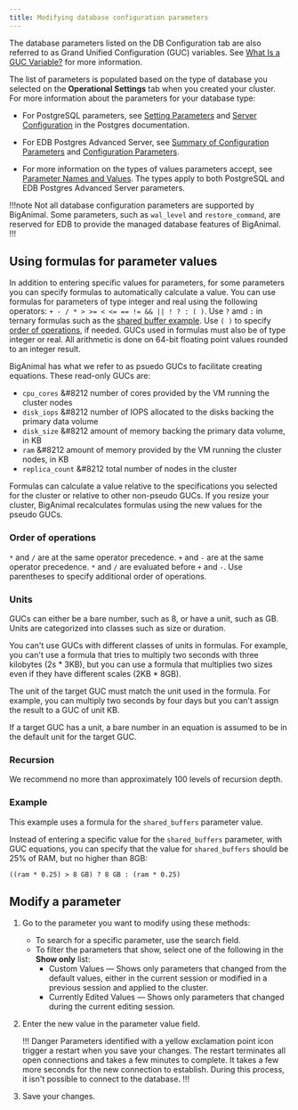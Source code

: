 ```yaml
---
title: Modifying database configuration parameters
---
```


The database parameters listed on the DB Configuration tab are also referred to as Grand Unified Configuration (GUC) variables. See [What Is a GUC Variable?](https://www.enterprisedb.com/blog/what-guc-variable) for more information.

The list of parameters is populated based on the type of database you selected on the **Operational Settings** tab when you created your cluster. For more information about the parameters for your database type:

- For PostgreSQL parameters, see [Setting Parameters](https://www.postgresql.org/docs/current/config-setting.html) and [Server Configuration](https://www.postgresql.org/docs/current/runtime-config.html) in the Postgres documentation.
     

- For EDB Postgres Advanced Server, see [Summary of Configuration Parameters](https://www.enterprisedb.com/docs/epas/latest/epas_guide/03_database_administration/01_configuration_parameters/02_summary_of_configuration_parameters/#summary_of_configuration_parameters) and [Configuration Parameters](https://www.enterprisedb.com/docs/epas/latest/epas_guide/03_database_administration/01_configuration_parameters/).

-  For more information on the types of values parameters accept, see [Parameter Names and Values](https://www.postgresql.org/docs/current/config-setting.html#CONFIG-SETTING-NAMES-VALUES). The types apply to both PostgreSQL and EDB Postgres Advanced Server parameters.


!!!note
Not all database configuration parameters are supported by BigAnimal. Some parameters, such as `wal_level` and `restore_command`, are reserved for EDB to provide the managed database features of BigAnimal. 
!!!

## Using formulas for parameter values

In addition to entering specific values for parameters, for some parameters you can specify formulas to automatically calculate a value. You can use formulas for parameters of type integer and real using the following operators: `+ - / * > >= < <= == != && || ! ? : ( )`. Use `?` amd `:` in ternary formulas such as the [shared buffer example](#example). Use `( )` to specify [order of operations](order-of-operations), if needed. GUCs used in formulas must also be of type integer or real. All arithmetic is done on 64-bit floating point values rounded to an integer result.  

BigAnimal has what we refer to as psuedo GUCs to facilitate creating equations. These read-only GUCs are:
- `cpu_cores` &#8212 number of cores provided by the VM running the cluster nodes
- `disk_iops` &#8212 number of IOPS allocated to the disks backing the primary data volume
- `disk_size` &#8212 amount of memory backing the primary data volume, in KB
- `ram` &#8212 amount of memory provided by the VM running the cluster nodes, in KB
- `replica_count` &#8212 total number of nodes in the cluster

Formulas can calculate a value relative to the specifications you selected for the cluster or relative to other non-pseudo GUCs. If you resize your cluster, BigAnimal recalculates formulas using the new values for the pseudo GUCs. 

### Order of operations
`*` and `/` are at the same operator precedence. `+` and `-` are at the same operator precedence. `*` and `/` are evaluated before `+` and `-`. Use parentheses to specify additional order of operations. 

### Units
GUCs can either be a bare number, such as 8, or have a unit, such as GB. Units are categorized into classes such as size or duration.

You can't use GUCs with different classes of units in formulas. For example, you can't use a formula that tries to multiply two seconds with three kilobytes (2s \* 3KB), but you can use a formula that multiplies two sizes even if they have different scales (2KB \* 8GB). 

The unit of the target GUC must match the unit used in the formula. For example, you can multiply two seconds by four days but you can't assign the result to a GUC of unit KB.

If a target GUC has a unit, a bare number in an equation is assumed to be in the default unit for the target GUC.

### Recursion
We recommend no more than approximately 100 levels of recursion depth.

### Example 

This example uses a formula for the `shared_buffers` parameter value.

Instead of entering a specific value for the `shared_buffers` parameter, with GUC equations, you can specify that the value for `shared_buffers` should be 25% of RAM, but no higher than 8GB: 

`((ram * 0.25) > 8 GB) ? 8 GB : (ram * 0.25)`


## Modify a parameter

1.  Go to the parameter you want to modify using these methods:
    -   To search for a specific parameter, use the search field. 
    -   To filter the parameters that show, select one of the following in the **Show only** list:
        -   Custom Values — Shows only parameters that changed from the default values, either in the current session or modified in a previous session and applied to the cluster.
        -   Currently Edited Values — Shows only parameters that changed during the current editing session.

2.  Enter the new value in the parameter value field. 

    !!! Danger 
    Parameters identified with a yellow exclamation point icon trigger a restart when you save your changes. The restart terminates all open connections and takes a few minutes to complete. It takes a few more seconds for the new connection to establish. During this process, it isn't possible to connect to the database.
    !!!

3.  Save your changes.
